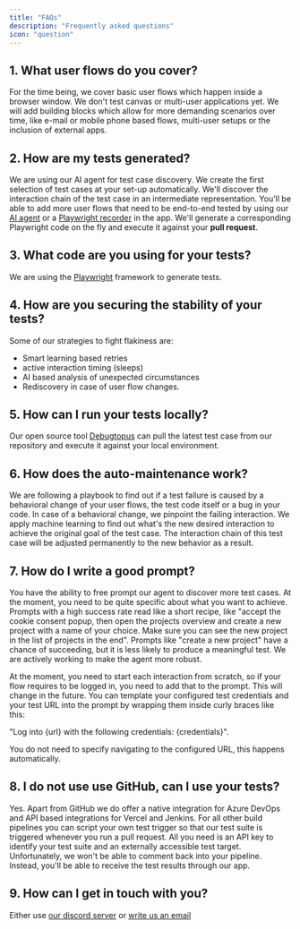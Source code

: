 ```yaml
---
title: "FAQs"
description: "Frequently asked questions"
icon: "question"
---
```


## 1. What user flows do you cover?

For the time being, we cover basic user flows which happen inside a browser window. We don't test canvas or multi-user applications yet.
We will add building blocks which allow for more demanding scenarios over time, like e-mail or mobile phone based flows, multi-user setups or the inclusion of external apps.

## 2. How are my tests generated?

We are using our AI agent for test case discovery. We create the first selection of test cases at your set-up automatically. We'll discover the interaction chain of the test case in an intermediate representation.
You'll be able to add more user flows that need to be end-to-end tested by using our [AI agent](/discovery) or a [Playwright recorder](/recorder) in the app.
We'll generate a corresponding Playwright code on the fly and execute it against your **pull request**.

## 3. What code are you using for your tests?

We are using the [Playwright](https://playwright.dev/) framework to generate tests.

## 4. How are you securing the stability of your tests?

Some of our strategies to fight flakiness are:

- Smart learning based retries
- active interaction timing (sleeps)
- AI based analysis of unexpected circumstances
- Rediscovery in case of user flow changes.

## 5. How can I run your tests locally?

Our open source tool [Debugtopus](https://github.com/OctoMind-dev/debugtopus) can pull the latest test case from our repository and execute it against your local environment.

## 6. How does the auto-maintenance work?

We are following a playbook to find out if a test failure is caused by a behavioral change of your user flows, the test code itself or a bug in your code.
In case of a behavioral change, we pinpoint the failing interaction. We apply machine learning to find out what's the new desired interaction to achieve the original goal of the test case.
The interaction chain of this test case will be adjusted permanently to the new behavior as a result.

## 7. How do I write a good prompt?

You have the ability to free prompt our agent to discover more test cases. At the moment, you need to be quite specific about what you want to achieve.
Prompts with a high success rate read like a short recipe, like "accept the cookie consent popup, then open the projects overview and create a new project with a name of your choice. Make sure you can see the new project in the list of projects in the end".
Prompts like "create a new project" have a chance of succeeding, but it is less likely to produce a meaningful test.
We are actively working to make the agent more robust.

At the moment, you need to start each interaction from scratch, so if your flow requires to be logged in, you need to add that to the prompt.
This will change in the future.
You can template your configured test credentials and your test URL into the prompt by wrapping them inside curly braces like this:

"Log into \{url\} with the following credentials: \{credentials\}".

You do not need to specify navigating to the configured URL, this happens automatically.

## 8. I do not use use GitHub, can I use your tests?

Yes. Apart from GitHub we do offer a native integration for Azure DevOps and API based integrations for Vercel and Jenkins. For all other build pipelines you can script your own test trigger so that our test suite is triggered whenever you run a pull request.
All you need is an API key to identify your test suite and an externally accessible test target. Unfortunately, we won't be able to comment back into your pipeline.
Instead, you'll be able to receive the test results through our app.

## 9. How can I get in touch with you?

Either use [our discord server](https://discord.gg/3ShnZMKRfA)
or [write us an email](mailto:contact@octomind.dev)
